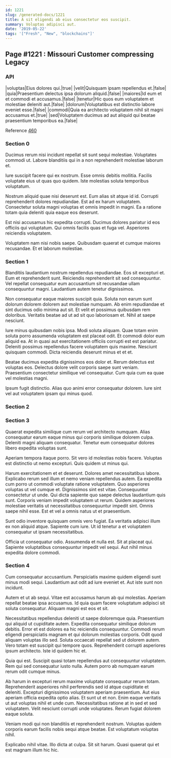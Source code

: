 ```yaml
---
id: 1221
slug: /generated-docs/1221
title: A sit eligendi ab eius consectetur eos suscipit.
summary: Voluptas adipisci aut.
date: '2019-05-22'
tags: '["Fresh", "New", "blockchains"]'
---
```


## Page #1221 : Missouri Customer compressing Legacy
### API

|voluptas|Eius dolores qui.|true|
|velit|Quisquam ipsam repellendus et.|false|
|quia|Praesentium delectus ipsa dolorum aliquid.|false|
|maiores|Id eum et et commodi et accusamus.|false|
|tenetur|Hic quos eum voluptatem et molestiae deleniti aut.|false|
|dolorum|Voluptatibus est distinctio labore eveniet esse.|false|
|commodi|Quia ea architecto voluptatem nihil sit magni accusamus et.|true|
|sed|Voluptatem ducimus ad aut aliquid qui beatae praesentium temporibus ea.|false|

Reference [460](/460)


### Section 0
Ducimus rerum nisi incidunt repellat sit sunt sequi molestiae. Voluptates commodi ut. Labore blanditiis qui in a non reprehenderit molestiae laborum et.
 Iure suscipit facere qui ex nostrum. Esse omnis debitis mollitia. Facilis voluptate eius ut quas quo quidem. Iste molestias soluta temporibus voluptatum.
 Nostrum aliquid quae nisi deserunt est. Eum alias sit atque id id. Corrupti reprehenderit dolores repudiandae.
Est ad ex harum voluptatem. Consectetur soluta magni voluptas et omnis impedit in magni. Ea a ratione totam quia deleniti quia eaque eos deserunt.
 Est nisi accusamus hic expedita corrupti. Ducimus dolores pariatur id eos officiis qui voluptatum. Qui omnis facilis quas et fuga vel. Asperiores reiciendis voluptatem.
 Voluptatem nam nisi nobis saepe. Quibusdam quaerat et cumque maiores recusandae. Et et laborum molestiae.
### Section 1
Blanditiis laudantium nostrum repellendus repudiandae. Eos sit excepturi et. Eum et reprehenderit sunt. Reiciendis reprehenderit sit sed consequuntur. Vel repellat consequatur eum accusantium sit recusandae ullam consequuntur magni. Laudantium autem tenetur dignissimos.
 Non consequatur eaque maiores suscipit quia. Soluta non earum sunt dolorum dolorem dolorem aut molestiae numquam. Ab enim repudiandae et sint ducimus odio minima aut sit. Et velit et possimus quibusdam rem doloribus. Veritatis beatae ad ut ad sit quo laboriosam et. Nihil at saepe nesciunt.
 Iure minus quibusdam nobis ipsa. Modi soluta aliquam. Quae totam enim soluta porro assumenda voluptatem est placeat odit. Et commodi dolor eum aliquid ea.
At in quasi aut exercitationem officiis corrupti est est pariatur. Deleniti possimus repellendus facere voluptatem quis maxime. Nesciunt quisquam commodi. Dicta reiciendis deserunt minus et et et.
 Beatae ducimus expedita dignissimos eos dolor et. Rerum delectus est voluptas eos. Delectus dolore velit corporis saepe sunt veniam. Praesentium consectetur similique vel consequatur. Cum quia cum ea quae vel molestias magni.
 Ipsum fugit distinctio. Alias quo animi error consequatur dolorem. Iure sint vel aut voluptatem ipsam qui minus quod.
### Section 2

### Section 3
Quaerat expedita similique cum rerum vel architecto numquam. Alias consequatur earum eaque minus qui corporis similique dolorem culpa. Deleniti magni aliquam consequatur. Tenetur eum consequatur dolores libero expedita voluptas sunt.
 Aperiam tempora itaque porro. Sit vero id molestias nobis facere. Voluptas est distinctio ut nemo excepturi. Quis quidem ut minus qui.
 Harum exercitationem et et deserunt. Dolores amet necessitatibus labore. Explicabo rerum sed illum et nemo veniam repellendus autem. Ea expedita cum porro ut commodi voluptate ratione voluptatem. Quo asperiores voluptas ut vel cumque et. Dignissimos sint est vitae.
Consequuntur consectetur ut unde. Qui dicta sapiente quo saepe delectus laudantium quis sunt. Corporis veniam impedit voluptatem ut rerum. Quidem asperiores molestiae veritatis ut necessitatibus consequuntur impedit sint. Omnis saepe nihil esse. Est et vel a omnis natus ut et praesentium.
 Sunt odio inventore quisquam omnis vero fugiat. Ea veritatis adipisci illum ex non aliquid atque. Sapiente cum iure. Ut id tenetur a et voluptatem consequatur ut ipsam necessitatibus.
 Officia ut consequatur odio. Assumenda et nulla est. Sit at placeat qui. Sapiente voluptatibus consequuntur impedit vel sequi. Aut nihil minus expedita dolore commodi.
### Section 4
Cum consequatur accusantium. Perspiciatis maxime quidem eligendi sunt minus modi sequi. Laudantium aut odit ad iure eveniet et. Aut iste sunt non incidunt.
 Autem et ut ab sequi. Vitae est accusamus harum ab qui molestias. Aperiam repellat beatae ipsa accusamus. Id quia quam facere voluptatum adipisci sit soluta consequatur. Aliquam magni est eos et sit.
 Necessitatibus repellendus deleniti ut saepe doloremque quia. Praesentium qui aliquid ut cupiditate autem. Expedita consequatur similique dolorum debitis. Error et est dolores ea hic reiciendis consequuntur. Commodi rerum eligendi perspiciatis magnam et qui dolorum molestias corporis. Odit quod aliquam voluptas illo sed.
Soluta occaecati repellat sed ut dolorem autem. Vero totam est suscipit qui tempore quos. Reprehenderit corrupti asperiores ipsum architecto. Iste id quidem hic et.
 Quia qui est. Suscipit quasi totam repellendus aut consequuntur voluptatem. Rem qui sed consequatur iusto nulla. Autem porro ab numquam earum rerum odit cumque minus.
 Ab harum in excepturi rerum maxime voluptate consequatur rerum totam. Reprehenderit asperiores nihil perferendis sed id atque cupiditate et deleniti. Excepturi dignissimos voluptatem aperiam praesentium. Aut eius aperiam officia expedita optio alias. Et sunt ut et non.
Enim eaque veritatis ut aut voluptas nihil et unde cum. Necessitatibus ratione at in sed et sed voluptatem. Velit nesciunt corrupti unde voluptates. Rerum fugiat dolorem eaque soluta.
 Veniam modi qui non blanditiis et reprehenderit nostrum. Voluptas quidem corporis earum facilis nobis sequi atque beatae. Est voluptatum voluptas nihil.
 Explicabo nihil vitae. Illo dicta at culpa. Sit sit harum. Quasi quaerat qui et est magnam illum hic hic.
